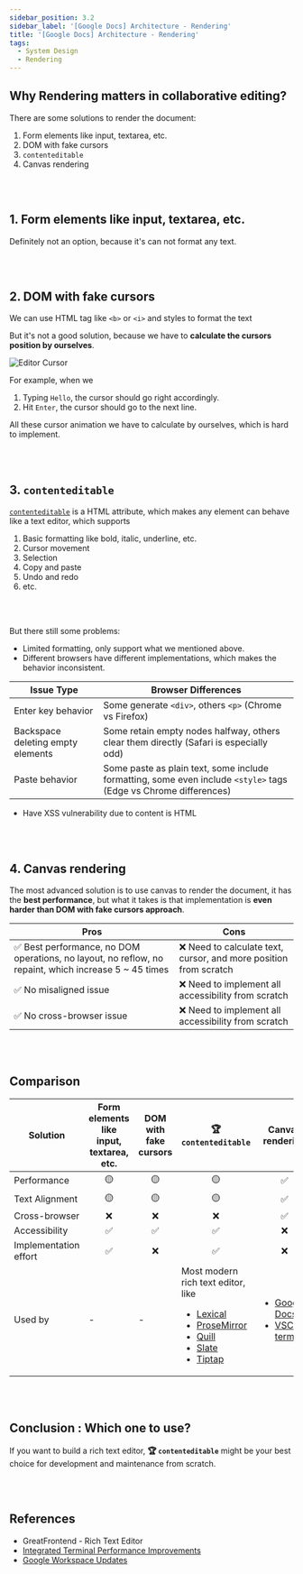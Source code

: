 ```yaml
---
sidebar_position: 3.2
sidebar_label: '[Google Docs] Architecture - Rendering'
title: '[Google Docs] Architecture - Rendering'
tags:
  - System Design
  - Rendering
---
```


## Why Rendering matters in collaborative editing?


There are some solutions to render the document:
1. Form elements like input, textarea, etc.
2. DOM with fake cursors
3. `contenteditable`
4. Canvas rendering

<br /><br />


## 1. Form elements like input, textarea, etc.

Definitely not an option, because it's can not format any text.


<br /><br />

## 2. DOM with fake cursors

We can use HTML tag like `<b>` or `<i>` and styles to format the text

But it's not a good solution, because we have to **calculate the cursors position by ourselves**.

<img src="/img/editor-cursor.png" alt="Editor Cursor" />

For example, when we
1. Typing `Hello`, the cursor should go right accordingly.
2. Hit `Enter`, the cursor should go to the next line.

All these cursor animation we have to calculate by ourselves, which is hard to implement.

<br /><br />


## 3. `contenteditable`

[`contenteditable`](https://developer.mozilla.org/en-US/docs/Web/HTML/Reference/Global_attributes/contenteditable) is a HTML attribute, which makes any element can behave like a text editor, which supports
1. Basic formatting like bold, italic, underline, etc.
2. Cursor movement
3. Selection
4. Copy and paste
5. Undo and redo
6. etc.

<br /><br />

But there still some problems:
- Limited formatting, only support what we mentioned above.
- Different browsers have different implementations, which makes the behavior inconsistent.


| Issue Type                          | Browser Differences                                                                                  |
|--------------------------------------|-----------------------------------------------------------------------------------------------------|
| Enter key behavior                   | Some generate `<div>`, others `<p>` (Chrome vs Firefox)                                             |
| Backspace deleting empty elements    | Some retain empty nodes halfway, others clear them directly (Safari is especially odd)              |
| Paste behavior                       | Some paste as plain text, some include formatting, some even include `<style>` tags (Edge vs Chrome differences) |

- Have XSS vulnerability due to content is HTML



<br /><br />


## 4. Canvas rendering

The most advanced solution is to use canvas to render the document, it has the **best performance**, 
but what it takes is that implementation is **even harder than DOM with fake cursors approach**.

| Pros           | Cons                                                      |
|----------------|------------------------------------------------------------------|
| ✅ Best performance, no DOM operations, no layout, no reflow, no repaint, which increase 5 ~ 45 times | ❌ Need to calculate text, cursor, and more position from scratch |
| ✅ No misaligned issue     | ❌ Need to implement all accessibility from scratch  |
| ✅ No cross-browser issue     | ❌ Need to implement all accessibility from scratch  |


<br /><br />


## Comparison

<table>
  <thead>
    <tr>
      <th>Solution</th>
      <th>Form elements like input, textarea, etc.</th>
      <th>DOM with fake cursors</th>
      <th>🏆 <code>contenteditable</code></th>
      <th>Canvas rendering</th>
    </tr>
  </thead>
  <tbody>
    <tr>
      <td>Performance</td>
      <td align="center">🟡</td>
      <td align="center">🟡</td>
      <td align="center">🟡</td>
      <td align="center">✅</td>
    </tr>
    <tr>
      <td>Text Alignment</td>
      <td align="center">🟡</td>
      <td align="center">🟡</td>
      <td align="center">🟡</td>
      <td align="center">✅</td>
    </tr>
    <tr>
      <td>Cross-browser</td>
      <td align="center">❌</td>
      <td align="center">❌</td>
      <td align="center">❌</td>
      <td align="center">✅</td>
    </tr>
    <tr>
      <td>Accessibility</td>
      <td align="center">✅</td>
      <td align="center">✅</td>
      <td align="center">✅</td>
      <td align="center">❌</td>
    </tr>
    <tr>
      <td>Implementation effort</td>
      <td align="center">✅</td>
      <td align="center">❌</td>
      <td align="center">✅</td>
      <td align="center">❌</td>
    </tr>
    <tr>
      <td>Used by</td>
      <td>-</td>
      <td>-</td>
      <td style={{textAlign: 'left'}}>
         Most modern rich text editor, like
         <ul>
          <li><a href="https://lexical.dev/" target="_blank">Lexical</a></li>
          <li><a href="https://prosemirror.net/" target="_blank">ProseMirror</a></li>
          <li><a href="https://quilljs.com/" target="_blank">Quill</a></li>
          <li><a href="https://www.slatejs.org/" target="_blank">Slate</a></li>
          <li><a href="https://tiptap.dev/" target="_blank">Tiptap</a></li>
         </ul>
      </td>
      <td>
        <ul>
          <li><a href="https://workspaceupdates.googleblog.com/2021/05/Google-Docs-Canvas-Based-Rendering-Update.html?utm_source=the+new+stack&utm_medium=referral&utm_content=inline-mention&utm_campaign=tns+platform" target="_blank">Google Docs</a></li>
          <li><a href="https://code.visualstudio.com/blogs/2017/10/03/terminal-renderer#_dom-rendering" target="_blank">VSCode terminal</a></li>
        </ul>
      </td>
    </tr>
  </tbody>
</table>


<br /><br />

## Conclusion : Which one to use?

If you want to build a rich text editor, **🏆 `contenteditable`** might be your best choice for development and maintenance from scratch.



<br /><br />

## References
- GreatFrontend - Rich Text Editor
- [Integrated Terminal Performance Improvements](https://code.visualstudio.com/blogs/2017/10/03/terminal-renderer#_dom-rendering)
- [Google Workspace Updates](https://workspaceupdates.googleblog.com/2021/05/Google-Docs-Canvas-Based-Rendering-Update.html?utm_source=the+new+stack&utm_medium=referral&utm_content=inline-mention&utm_campaign=tns+platform)


<br /><br />